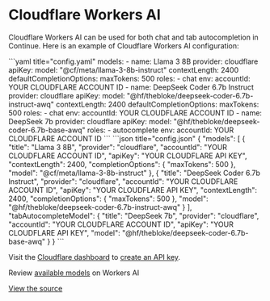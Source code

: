
# Cloudflare Workers AI

Cloudflare Workers AI can be used for both chat and tab autocompletion in Continue. Here is an example of Cloudflare Workers AI configuration:

<Tabs groupId="config-example">
  <TabItem value="yaml" label="YAML">
  ```yaml title="config.yaml"
  models:
    - name: Llama 3 8B
      provider: cloudflare
      apiKey: <YOUR_CLOUDFARE_API_KEY>
      model: "@cf/meta/llama-3-8b-instruct"
      contextLength: 2400
      defaultCompletionOptions:
        maxTokens: 500
      roles:
        - chat
      env:
        accountId: YOUR CLOUDFLARE ACCOUNT ID 
    - name: DeepSeek Coder 6.7b Instruct
      provider: cloudflare
      apiKey: <YOUR_CLOUDFARE_API_KEY>
      model: "@hf/thebloke/deepseek-coder-6.7b-instruct-awq"
      contextLength: 2400
      defaultCompletionOptions:
        maxTokens: 500
      roles:
        - chat
      env:
        accountId: YOUR CLOUDFLARE ACCOUNT ID
    - name: DeepSeek 7b
      provider: cloudflare
      apiKey: <YOUR_CLOUDFARE_API_KEY>
      model: "@hf/thebloke/deepseek-coder-6.7b-base-awq"
      roles:
        - autocomplete
      env:
        accountId: YOUR CLOUDFLARE ACCOUNT ID
  ```
  </TabItem>
  <TabItem value="json" label="JSON">
  ```json title="config.json"
  {
    "models": [
      {
        "title": "Llama 3 8B",
        "provider": "cloudflare",
        "accountId": "YOUR CLOUDFLARE ACCOUNT ID",
        "apiKey": "YOUR CLOUDFLARE API KEY",
        "contextLength": 2400,
        "completionOptions": {
          "maxTokens": 500
        },
        "model": "@cf/meta/llama-3-8b-instruct"
      },
      {
        "title": "DeepSeek Coder 6.7b Instruct",
        "provider": "cloudflare",
        "accountId": "YOUR CLOUDFLARE ACCOUNT ID",
        "apiKey": "YOUR CLOUDFLARE API KEY",
        "contextLength": 2400,
        "completionOptions": {
          "maxTokens": 500
        },
        "model": "@hf/thebloke/deepseek-coder-6.7b-instruct-awq"
      }
    ],
    "tabAutocompleteModel": {
      "title": "DeepSeek 7b",
      "provider": "cloudflare",
      "accountId": "YOUR CLOUDFLARE ACCOUNT ID",
      "apiKey": "YOUR CLOUDFLARE API KEY",
      "model": "@hf/thebloke/deepseek-coder-6.7b-base-awq"
    }
  }
  ```
  </TabItem>
</Tabs>

Visit the [Cloudflare dashboard](https://dash.cloudflare.com/) to [create an API key](https://developers.cloudflare.com/fundamentals/api/get-started/create-token/).

Review [available models](https://developers.cloudflare.com/workers-ai/models/) on Workers AI

[View the source](https://github.com/continuedev/continue/blob/main/core/llm/llms/Cloudflare.ts)

